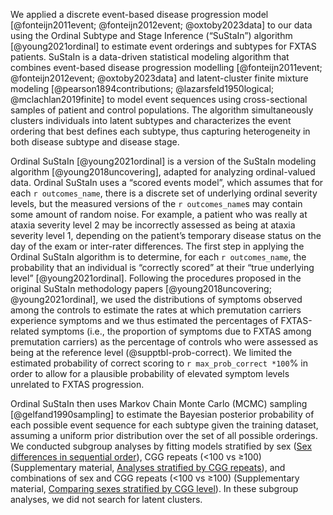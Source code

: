 
We applied a discrete event-based disease progression model 
[@fonteijn2011event; @fonteijn2012event; @oxtoby2023data] 
to our data using 
the Ordinal Subtype and Stage Inference ("SuStaIn") algorithm 
[@young2021ordinal] 
to estimate event orderings and subtypes for FXTAS patients. 
SuStaIn is a data-driven statistical modeling algorithm 
that combines 
event-based disease progression modelling 
[@fonteijn2011event; @fonteijn2012event; @oxtoby2023data]
and latent-cluster finite mixture modeling 
[@pearson1894contributions; 
@lazarsfeld1950logical; 
@mclachlan2019finite] 
to model event sequences 
using cross-sectional samples of patient and control populations. 
The algorithm simultaneously 
clusters individuals into latent subtypes and 
characterizes the event ordering that best defines each subtype, 
thus capturing heterogeneity 
in both disease subtype and disease stage.

Ordinal SuStaIn [@young2021ordinal] is 
a version of the SuStaIn modeling algorithm [@young2018uncovering],
adapted for analyzing ordinal-valued data.
Ordinal SuStaIn uses a "scored events model", 
which assumes that for each `r outcomes_name`,
there is a discrete set of 
underlying ordinal severity levels,
but the measured versions of the `r outcomes_name`s may contain 
some amount of random noise.
For example, a patient who was really at ataxia severity level 2 
may be incorrectly assessed as being at ataxia severity level 1, 
depending on 
the patient's temporary disease status on the day of the exam 
or inter-rater differences.
The first step in applying the Ordinal SuStaIn algorithm is 
to determine, for each `r outcomes_name`, 
the probability that an individual is 
"correctly scored" at their "true underlying level" 
[@young2021ordinal].
Following the procedures proposed in the original SuStaIn methodology papers
[@young2018uncovering; @young2021ordinal],
we used the distributions of symptoms observed among the controls 
to estimate the rates at which premutation carriers experience symptoms 
and we thus estimated the percentages of FXTAS-related symptoms 
(i.e., the proportion of symptoms due to FXTAS among premutation carriers) 
as the percentage of controls 
who were assessed as being at the reference level
(@supptbl-prob-correct).
We limited the estimated probability of correct scoring to `r max_prob_correct *100`%
in order to allow for a plausible probability of elevated symptom levels unrelated to FXTAS progression.

Ordinal SuStaIn then uses 
Markov Chain Monte Carlo (MCMC) sampling [@gelfand1990sampling]
to estimate the Bayesian posterior probability of 
each possible event sequence 
for each subtype given the training dataset, 
assuming a uniform prior distribution 
over the set of all possible orderings. 
We conducted subgroup analyses by fitting models stratified by
sex ([Sex differences in sequential order](#sec-methods-strat-sex)), 
CGG repeats (<100 vs ≥100) (Supplementary material, 
[Analyses stratified by CGG repeats](#sec-methods-strat-cgg)),
and combinations of sex and CGG repeats (<100 vs ≥100) 
(Supplementary material, [Comparing sexes stratified by CGG level](#sec-stratified-by-cgg-and-sex)).
In these subgroup analyses, we did not search for latent clusters.
